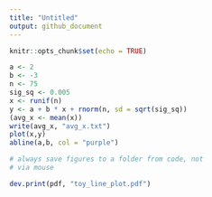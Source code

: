 ```yaml
---
title: "Untitled"
output: github_document
---
```


```r
knitr::opts_chunk$set(echo = TRUE)
```



```r
a <- 2
b <- -3
n <- 75
sig_sq <- 0.005
x <- runif(n)
y <- a + b * x + rnorm(n, sd = sqrt(sig_sq))
(avg_x <- mean(x))
write(avg_x, "avg_x.txt")
plot(x,y)
abline(a,b, col = "purple")

# always save figures to a folder from code, not 
# via mouse

dev.print(pdf, "toy_line_plot.pdf")
```

